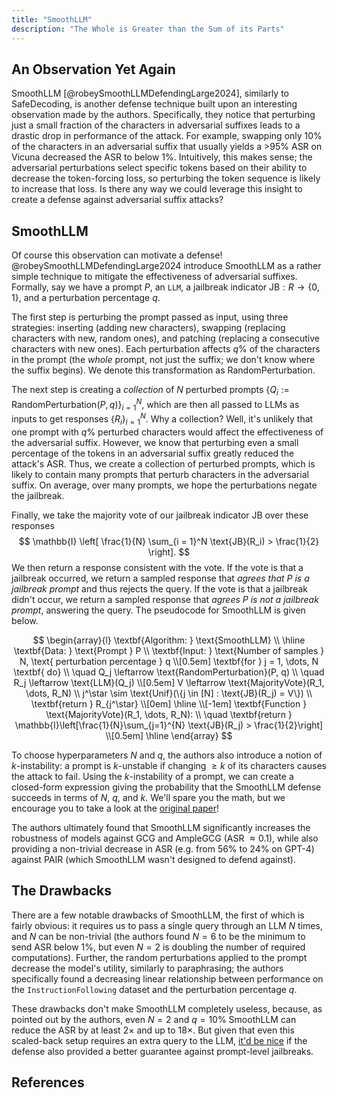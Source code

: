 ```yaml
---
title: "SmoothLLM"
description: "The Whole is Greater than the Sum of its Parts"
---
```


## An Observation Yet Again
SmoothLLM [@robeySmoothLLMDefendingLarge2024], similarly to SafeDecoding, is another defense technique built upon an interesting observation made by the authors. Specifically, they notice that perturbing just a small fraction of the characters in adversarial suffixes leads to a drastic drop in performance of the attack. For example, swapping only 10% of the characters in an adversarial suffix that usually yields a >95% ASR on Vicuna decreased the ASR to below 1%. Intuitively, this makes sense; the adversarial perturbations select specific tokens based on their ability to decrease the token-forcing loss, so perturbing the token sequence is likely to increase that loss. Is there any way we could leverage this insight to create a defense against adversarial suffix attacks?

## SmoothLLM
Of course this observation can motivate a defense! @robeySmoothLLMDefendingLarge2024 introduce SmoothLLM as a rather simple technique to mitigate the effectiveness of adversarial suffixes. Formally, say we have a prompt $P$, an $\texttt{LLM}$, a jailbreak indicator $\text{JB} : R \to \{0, 1\}$, and a perturbation percentage $q$.

The first step is perturbing the prompt passed as input, using three strategies: inserting (adding new characters), swapping (replacing characters with new, random ones), and patching (replacing a consecutive characters with new ones). Each perturbation affects $q\%$ of the characters in the prompt (the *whole* prompt, not just the suffix; we don't know where the suffix begins). We denote this transformation as $\text{RandomPerturbation}$.

The next step is creating a *collection* of $N$ perturbed prompts $\{Q_i := \text{RandomPerturbation}(P, q)\}_{i = 1}^N$, which are then all passed to LLMs as inputs to get responses $\{R_i\}_{i = 1}^N$. Why a collection? Well, it's unlikely that one prompt with $q\%$ perturbed characters would affect the effectiveness of the adversarial suffix. However, we know that perturbing even a small percentage of the tokens in an adversarial suffix greatly reduced the attack's ASR. Thus, we create a collection of perturbed prompts, which is likely to contain many prompts that perturb characters in the adversarial suffix. On average, over many prompts, we hope the perturbations negate the jailbreak.

Finally, we take the majority vote of our jailbreak indicator $\text{JB}$ over these responses
$$
\mathbb{I} \left[ \frac{1}{N} \sum_{i = 1}^N \text{JB}(R_i) > \frac{1}{2} \right].
$$
We then return a response consistent with the vote. If the vote is that a jailbreak occurred, we return a sampled response that *agrees that $P$ is a jailbreak prompt* and thus rejects the query. If the vote is that a jailbreak didn't occur, we return a sampled response that *agrees $P$ is not a jailbreak prompt*, answering the query. The pseudocode for SmoothLLM is given below.

$$
\begin{array}{l}
\textbf{Algorithm: } \text{SmoothLLM} \\
\hline
\textbf{Data: } \text{Prompt } P \\
\textbf{Input: } \text{Number of samples } N, \text{ perturbation percentage } q \\[0.5em]
\textbf{for } j = 1, \dots, N \textbf{ do} \\
\quad Q_j \leftarrow \text{RandomPerturbation}(P, q) \\
\quad R_j \leftarrow \text{LLM}(Q_j) \\[0.5em]
V \leftarrow \text{MajorityVote}(R_1, \dots, R_N) \\
j^\star \sim \text{Unif}(\{j \in [N] : \text{JB}(R_j) = V\}) \\
\textbf{return } R_{j^\star} \\[0em]
\hline \\[-1em]
\textbf{Function } \text{MajorityVote}(R_1, \dots, R_N): \\
\quad \textbf{return } \mathbb{I}\left[\frac{1}{N}\sum_{j=1}^{N} \text{JB}(R_j) > \frac{1}{2}\right] \\[0.5em]
\hline
\end{array}
$$

To choose hyperparameters $N$ and $q$, the authors also introduce a notion of $k$-instability: a prompt is $k$-unstable if changing $\geq k$ of its characters causes the attack to fail. Using the $k$-instability of a prompt, we can create a closed-form expression giving the probability that the SmoothLLM defense succeeds in terms of $N$, $q$, and $k$. We'll spare you the math, but we encourage you to take a look at the [original paper](https://arxiv.org/abs/2310.03684)!

The authors ultimately found that SmoothLLM significantly increases the robustness of models against GCG and AmpleGCG (ASR $\approx 0.1$), while also providing a non-trivial decrease in ASR (e.g. from 56% to 24% on GPT-4) against PAIR (which SmoothLLM wasn't designed to defend against).

## The Drawbacks
There are a few notable drawbacks of SmoothLLM, the first of which is fairly obvious: it requires us to pass a single query through an LLM $N$ times, and $N$ can be non-trivial (the authors found $N = 6$ to be the minimum to send ASR below 1%, but even $N = 2$ is doubling the number of required computations). Further, the random perturbations applied to the prompt decrease the model's utility, similarly to paraphrasing; the authors specifically found a decreasing linear relationship between performance on the `InstructionFollowing` dataset and the perturbation percentage $q$.

These drawbacks don't make SmoothLLM completely useless, because, as pointed out by the authors, even $N = 2$ and $q = 10\%$ SmoothLLM can reduce the ASR by at least 2$\times$ and up to 18$\times$. But given that even this scaled-back setup requires an extra query to the LLM, [it'd be nice](https://en.wikipedia.org/wiki/Foreshadowing) if the defense also provided a better guarantee against prompt-level jailbreaks.

## References
